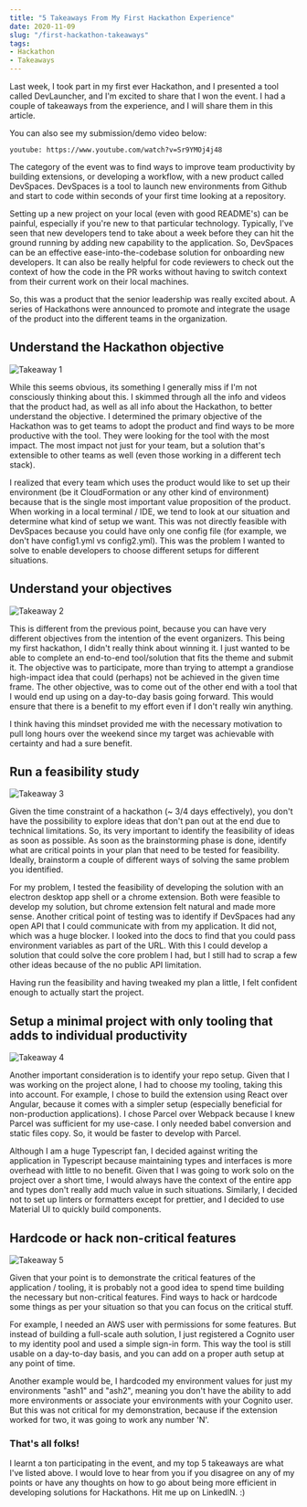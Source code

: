 ```yaml
---
title: "5 Takeaways From My First Hackathon Experience"
date: 2020-11-09
slug: "/first-hackathon-takeaways"
tags:
- Hackathon
- Takeaways
---
```


Last week, I took part in my first ever Hackathon, and I presented a tool called DevLauncher, and I'm excited to share that I won the event. I had a couple of takeaways from the experience, and I will share them in this article.

You can also see my submission/demo video below:

`youtube: https://www.youtube.com/watch?v=Sr9YMOj4j48`

The category of the event was to find ways to improve team productivity by building extensions, or developing a workflow, with a new product called DevSpaces. DevSpaces is a tool to launch new environments from Github and start to code within seconds of your first time looking at a repository.

Setting up a new project on your local (even with good README's) can be painful, especially if you're new to that particular technology. Typically, I've seen that new developers tend to take about a week before they can hit the ground running by adding new capability to the application. So, DevSpaces can be an effective ease-into-the-codebase solution for onboarding new developers. It can also be really helpful for code reviewers to check out the context of how the code in the PR works without having to switch context from their current work on their local machines.

So, this was a product that the senior leadership was really excited about. A series of Hackathons were announced to promote and integrate the usage of the product into the different teams in the organization.

## Understand the Hackathon objective

![Takeaway 1](./t1.png)

While this seems obvious, its something I generally miss if I'm not consciously thinking about this. I skimmed through all the info and videos that the product had, as well as all info about the Hackathon, to better understand the objective. I determined the primary objective of the Hackathon was to get teams to adopt the product and find ways to be more productive with the tool. They were looking for the tool with the most impact. The most impact not just for your team, but a solution that's extensible to other teams as well (even those working in a different tech stack).

I realized that every team which uses the product would like to set up their environment (be it CloudFormation or any other kind of environment) because that is the single most important value proposition of the product. When working in a local terminal / IDE, we tend to look at our situation and determine what kind of setup we want. This was not directly feasible with DevSpaces because you could have only one config file (for example, we don't have config1.yml vs config2.yml). This was the problem I wanted to solve to enable developers to choose different setups for different situations.

## Understand your objectives

![Takeaway 2](./t2.png)

This is different from the previous point, because you can have very different objectives from the intention of the event organizers. This being my first hackathon, I didn't really think about winning it. I just wanted to be able to complete an end-to-end tool/solution that fits the theme and submit it. The objective was to participate, more than trying to attempt a grandiose high-impact idea that could (perhaps) not be achieved in the given time frame. The other objective, was to come out of the other end with a tool that I would end up using on a day-to-day basis going forward. This would ensure that there is a benefit to my effort even if I don't really win anything.

I think having this mindset provided me with the necessary motivation to pull long hours over the weekend since my target was achievable with certainty and had a sure benefit.

## Run a feasibility study

![Takeaway 3](./t3.png)

Given the time constraint of a hackathon (~ 3/4 days effectively), you don't have the possibility to explore ideas that don't pan out at the end due to technical limitations. So, its very important to identify the feasibility of ideas as soon as possible. As soon as the brainstorming phase is done, identify what are critical points in your plan that need to be tested for feasibility. Ideally, brainstorm a couple of different ways of solving the same problem you identified.

For my problem, I tested the feasibility of developing the solution with an electron desktop app shell or a chrome extension. Both were feasible to develop my solution, but chrome extension felt natural and made more sense. Another critical point of testing was to identify if DevSpaces had any open API that I could communicate with from my application. It did not, which was a huge blocker. I looked into the docs to find that you could pass environment variables as part of the URL. With this I could develop a solution that could solve the core problem I had, but I still had to scrap a few other ideas because of the no public API limitation.

Having run the feasibility and having tweaked my plan a little, I felt confident enough to actually start the project.

## Setup a minimal project with only tooling that adds to individual productivity

![Takeaway 4](./t4.png)

Another important consideration is to identify your repo setup. Given that I was working on the project alone, I had to choose my tooling, taking this into account. For example, I chose to build the extension using React over Angular, because it comes with a simpler setup (especially beneficial for non-production applications). I chose Parcel over Webpack because I knew Parcel was sufficient for my use-case. I only needed babel conversion and static files copy. So, it would be faster to develop with Parcel.

Although I am a huge Typescript fan, I decided against writing the application in Typescript because maintaining types and interfaces is more overhead with little to no benefit. Given that I was going to work solo on the project over a short time, I would always have the context of the entire app and types don't really add much value in such situations. Similarly, I decided not to set up linters or formatters except for prettier, and I decided to use Material UI to quickly build components.

## Hardcode or hack non-critical features

![Takeaway 5](./t5.png)

Given that your point is to demonstrate the critical features of the application / tooling, it is probably not a good idea to spend time building the necessary but non-critical features. Find ways to hack or hardcode some things as per your situation so that you can focus on the critical stuff.

For example, I needed an AWS user with permissions for some features. But instead of building a full-scale auth solution, I just registered a Cognito user to my identity pool and used a simple sign-in form. This way the tool is still usable on a day-to-day basis, and you can add on a proper auth setup at any point of time.

Another example would be, I hardcoded my environment values for just my environments "ash1" and "ash2", meaning you don't have the ability to add more environments or associate your environments with your Cognito user. But this was not critical for my demonstration, because if the extension worked for two, it was going to work any number 'N'.

### That's all folks!

I learnt a ton participating in the event, and my top 5 takeaways are what I've listed above. I would love to hear from you if you disagree on any of my points or have any thoughts on how to go about being more efficient in developing solutions for Hackathons. Hit me up on LinkedIN. :)
